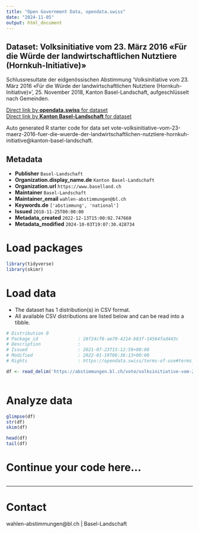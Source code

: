 ```yaml
---
title: "Open Government Data, opendata.swiss"
date: "2024-11-05"
output: html_document
---
```


## Dataset: Volksinitiative vom 23. März 2016 «Für die Würde der landwirtschaftlichen Nutztiere (Hornkuh-Initiative)»

Schlussresultate der eidgenössischen Abstimmung 'Volksinitiative vom 23. März 2016 «Für die Würde der landwirtschaftlichen Nutztiere (Hornkuh-Initiative)»', 25. November 2018, Kanton Basel-Landschaft, aufgeschlüsselt nach Gemeinden.

[Direct link by **opendata.swiss** for dataset](https://opendata.swiss/de/dataset/volksinitiative-vom-23-marz-2016-fur-die-wurde-der-landwirtschaftlichen-nutztiere-hornkuh-initi)<br>
[Direct link by **Kanton Basel-Landschaft** for dataset](https://abstimmungen.bl.ch/vote/volksinitiative-vom-23-maerz-2016-fuer-die-wuerde-der-landwirtschaftlichen-nutztiere-hornkuh-initiative/data)

Auto generated R starter code for data set vote-volksinitiative-vom-23-maerz-2016-fuer-die-wuerde-der-landwirtschaftlichen-nutztiere-hornkuh-initiative@kanton-basel-landschaft.

## Metadata

- **Publisher** `Basel-Landschaft`
- **Organization.display_name.de** `Kanton Basel-Landschaft`
- **Organization.url** `https://www.baselland.ch`
- **Maintainer** `Basel-Landschaft`
- **Maintainer_email** `wahlen-abstimmungen@bl.ch`
- **Keywords.de** `['abstimmung', 'national']`
- **Issued** `2018-11-25T00:00:00`
- **Metadata_created** `2022-12-13T15:00:02.747660`
- **Metadata_modified** `2024-10-03T19:07:30.428734`


# Load packages

```r

library(tidyverse)
library(skimr)

```

# Load data

-   The dataset has 1 distribution(s) in CSV format.
-   All available CSV distributions are listed below and can be read into a tibble.

```r

# Distribution 0
# Package_id               : 28f24cf8-ae70-4214-b83f-14564fad443c
# Description              : 
# Issued                   : 2021-07-23T15:12:59+00:00
# Modified                 : 2022-01-19T06:36:13+00:00
# Rights                   : https://opendata.swiss/terms-of-use#terms_by

df <- read_delim('https://abstimmungen.bl.ch/vote/volksinitiative-vom-23-maerz-2016-fuer-die-wuerde-der-landwirtschaftlichen-nutztiere-hornkuh-initiative/data-csv')



```

# Analyze data

```r

glimpse(df)
str(df)
skim(df)

head(df)
tail(df)

```

# Continue your code here...

```r

```

------------------------------------------------------------------------

# Contact

wahlen-abstimmungen@bl.ch | Basel-Landschaft
